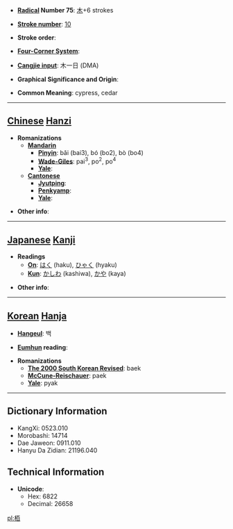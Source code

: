 * '''[[Wiktionary:Chinese radical index| Radical]] Number 75''': [[Wiktionary:Chinese radical index 木|木]]+6 strokes

* '''[[Wiktionary:Chinese total strokes index|Stroke number]]''': [[Wiktionary:Chinese total strokes index 10|10]]

* '''Stroke order''': 

* '''[[Wiktionary:Chinese four corner index|Four-Corner System]]''': 

* '''[[Wiktionary:Chinese Cangjie index|Cangjie input]]''': 木一日 (DMA)

* '''Graphical Significance and Origin''': 

* '''Common Meaning''': cypress, cedar

----

== [[Chinese]] [[Hanzi]] ==

* '''Romanizations'''
** '''[[Mandarin]]'''
*** '''[[Pinyin]]''': bǎi (bai3), bó (bo2), bò (bo4)
*** '''[[Wade-Giles]]''': pai<sup>3</sup>, po<sup>2</sup>, po<sup>4</sup>
*** '''[[Yale]]''': 
** '''[[Cantonese]]'''
*** '''[[Jyutping]]''':
*** '''[[Penkyamp]]''': 
*** '''[[Yale]]''': 

* '''Other info''': 

----

== [[Japanese]] [[Kanji]] ==

* '''Readings'''
** '''[[On]]''': [[はく]] (haku), [[ひゃく]] (hyaku)
** '''[[Kun]]''': [[かしわ]] (kashiwa), [[かや]] (kaya)

* '''Other info''':  

----

== [[Korean]] [[Hanja]] ==

* '''[[Hangeul]]''': 백

* '''[[Eumhun]] reading''': 

* '''Romanizations'''
** '''[[The 2000 South Korean Revised Romanization|The 2000 South Korean Revised]]''': baek
** '''[[McCune-Reischauer]]''': paek
** '''[[Yale]]''': pyak

----

== Dictionary Information ==

* KangXi: 0523.010
* Morobashi: 14714
* Dae Jaweon: 0911.010
* Hanyu Da Zidian: 21196.040

== Technical Information ==

* '''Unicode''':
** Hex: 6822
** Decimal: 26658

[[pl:栢]]